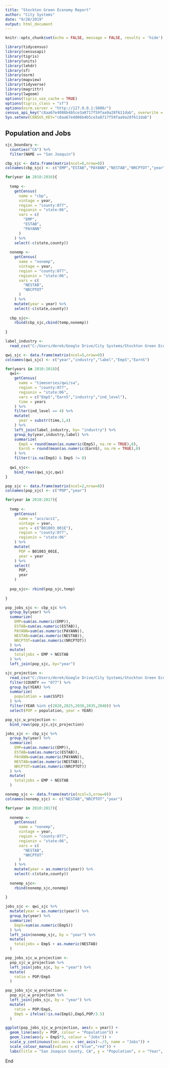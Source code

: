 ```yaml
---
title: "Stockton Green Economy Report"
author: "City Systems"
date: "9/20/2019"
output: html_document
---
```


```r
knitr::opts_chunk$set(echo = FALSE, message = FALSE, results = 'hide')
```

```r
library(tidycensus)
library(censusapi)
library(tigris)
library(units)
library(lehdr)
library(sf)
library(osrm)
library(mapview)
library(tidyverse)
library(magrittr)
library(lwgeom)
options(tigris_use_cache = TRUE)
options(tigris_class = "sf")
options(osrm.server = "http://127.0.0.1:5000/")
census_api_key("c8aa67e4086b4b5ce3a8717f59faa9a28f611dab", overwrite = TRUE)
Sys.setenv(CENSUS_KEY="c8aa67e4086b4b5ce3a8717f59faa9a28f611dab")
```

## Population and Jobs

```r
sjc_boundary <- 
  counties("CA") %>% 
  filter(NAME == "San Joaquin")

cbp_sjc <- data.frame(matrix(ncol=6,nrow=0))
colnames(cbp_sjc) <- c("EMP","ESTAB","PAYANN","NESTAB","NRCPTOT","year")

for(year in 2010:2016){
  
  temp <- 
    getCensus(
      name = "cbp",
      vintage = year,
      region = "county:077",
      regionin = "state:06",
      vars = c(
        "EMP",
        "ESTAB",
        "PAYANN"
      )
    ) %>% 
    select(-c(state,county))
  
  nonemp <-
    getCensus(
      name = "nonemp",
      vintage = year,
      region = "county:077",
      regionin = "state:06",
      vars = c(
        "NESTAB",
        "NRCPTOT"
      )
    ) %>%
    mutate(year = year) %>% 
    select(-c(state,county))
  
  cbp_sjc<- 
    rbind(cbp_sjc,cbind(temp,nonemp))
  
}

label_industry <- 
  read_csv("C:/Users/derek/Google Drive/City Systems/Stockton Green Economy/label_industry.csv")

qwi_sjc <- data.frame(matrix(ncol=5,nrow=0))
colnames(qwi_sjc) <- c("year","industry","label","EmpS","EarnS")

for(years in 2010:2018){
  qwi<- 
    getCensus(
      name = "timeseries/qwi/sa",
      region = "county:077",
      regionin = "state:06",
      vars = c("EmpS","EarnS","industry","ind_level"),
      time = years
    ) %>% 
    filter(ind_level == 4) %>% 
    mutate(
      year = substr(time,1,4)
    ) %>% 
    left_join(label_industry, by= "industry") %>% 
    group_by(year,industry,label) %>% 
    summarize(
      EmpS = round(mean(as.numeric(EmpS), na.rm = TRUE),0),
      EarnS = round(mean(as.numeric(EarnS), na.rm = TRUE),0)
    ) %>% 
    filter(!is.na(EmpS) & EmpS != 0)
  
  qwi_sjc<- 
    bind_rows(qwi_sjc,qwi)
}

pop_sjc <- data.frame(matrix(ncol=2,nrow=0))
colnames(pop_sjc) <- c("POP","year")

for(year in 2010:2017){ 
  
  temp <- 
    getCensus(
      name = "acs/acs1",
      vintage = year,
      vars = c("B01003_001E"),
      region = "county:077",
      regionin = "state:06"
    ) %>% 
    mutate(
      POP = B01003_001E, 
      year = year
    ) %>% 
    select(
      POP,
      year
    )
  
  pop_sjc<- rbind(pop_sjc,temp)
  
}

pop_jobs_sjc <- cbp_sjc %>% 
  group_by(year) %>% 
  summarize(
    EMP=sum(as.numeric(EMP)),
    ESTAB=sum(as.numeric(ESTAB)),
    PAYANN=sum(as.numeric(PAYANN)),
    NESTAB=sum(as.numeric(NESTAB)),
    NRCPTOT=sum(as.numeric(NRCPTOT))
  ) %>% 
  mutate(
    totaljobs = EMP + NESTAB
  ) %>% 
  left_join(pop_sjc, by="year")

sjc_projection <- 
  read_csv("C:/Users/derek/Google Drive/City Systems/Stockton Green Economy/SSP_asrc_STATEfiles/DATA-PROCESSED/SPLITPROJECTIONS/CA.csv") %>% 
  filter(COUNTY == "077") %>% 
  group_by(YEAR) %>% 
  summarize(
    population = sum(SSP2)
  ) %>% 
  filter(YEAR %in% c(2020,2025,2030,2035,2040)) %>% 
  select(POP = population, year = YEAR)

pop_sjc_w_projection <-
  bind_rows(pop_sjc,sjc_projection)

jobs_sjc <- cbp_sjc %>% 
  group_by(year) %>% 
  summarize(
    EMP=sum(as.numeric(EMP)),
    ESTAB=sum(as.numeric(ESTAB)),
    PAYANN=sum(as.numeric(PAYANN)),
    NESTAB=sum(as.numeric(NESTAB)),
    NRCPTOT=sum(as.numeric(NRCPTOT))
  ) %>% 
  mutate(
    totaljobs = EMP + NESTAB
  )

nonemp_sjc <- data.frame(matrix(ncol=3,nrow=0))
colnames(nonemp_sjc) <- c("NESTAB","NRCPTOT","year")

for(year in 2010:2017){
  
  nonemp <-
    getCensus(
      name = "nonemp",
      vintage = year,
      region = "county:077",
      regionin = "state:06",
      vars = c(
        "NESTAB",
        "NRCPTOT"
      )
    ) %>%
    mutate(year = as.numeric(year)) %>% 
    select(-c(state,county))
  
  nonemp_sjc<- 
    rbind(nonemp_sjc,nonemp)
  
}

jobs_sjc <- qwi_sjc %>% 
  mutate(year = as.numeric(year)) %>% 
  group_by(year) %>% 
  summarize(
    EmpS=sum(as.numeric(EmpS))
  ) %>% 
  left_join(nonemp_sjc, by = "year") %>% 
  mutate(
    totaljobs = EmpS + as.numeric(NESTAB)
  )

pop_jobs_sjc_w_projection <-
  pop_sjc_w_projection %>% 
  left_join(jobs_sjc, by = "year") %>% 
  mutate(
    ratio = POP/EmpS
  )

pop_jobs_sjc_w_projection <-
  pop_sjc_w_projection %>% 
  left_join(jobs_sjc, by = "year") %>% 
  mutate(
    ratio = POP/EmpS,
    EmpS = ifelse(!is.na(EmpS),EmpS,POP/3.5)
  )

ggplot(pop_jobs_sjc_w_projection, aes(x = year)) + 
  geom_line(aes(y = POP, colour = "Population")) + 
  geom_line(aes(y = EmpS*3, colour = "Jobs")) +
  scale_y_continuous(sec.axis = sec_axis(~./3, name = "Jobs")) + 
  scale_colour_manual(values = c("blue","red")) + 
  labs(title = "San Joaquin County, CA", y = "Population", x = "Year", colour = "Parameter")
```

End